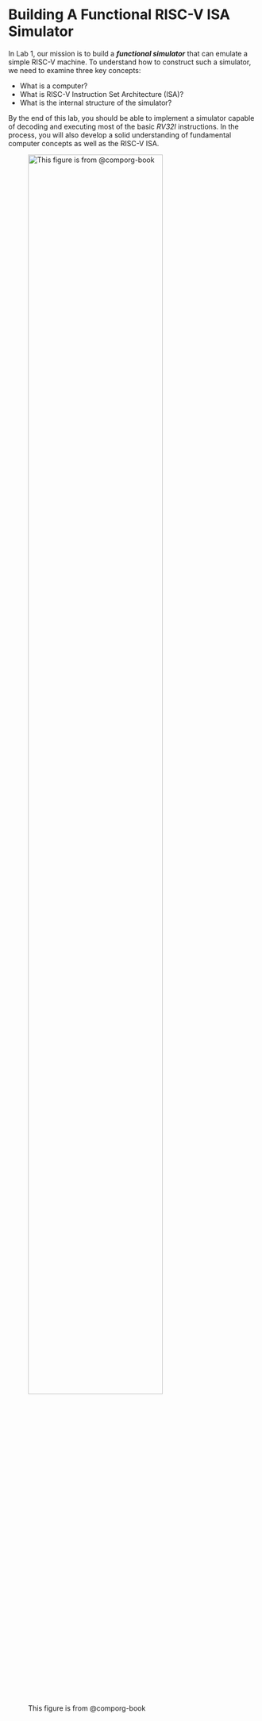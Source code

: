# Building A Functional RISC-V ISA Simulator

In Lab 1, our mission is to build a ***functional simulator*** that can emulate a simple RISC-V machine.
To understand how to construct such a simulator, we need to examine three key concepts:

- What is a computer?
- What is RISC-V Instruction Set Architecture (ISA)?
- What is the internal structure of the simulator?

By the end of this lab, you should be able to implement a simulator capable of decoding and executing most of the basic *RV32I* instructions.
In the process, you will also develop a solid understanding of fundamental computer concepts as well as the RISC-V ISA.

![This figure is from @comporg-book](images/computer.png){width=80% fig-align="center"}
